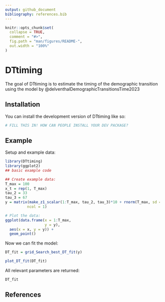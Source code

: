 ```yaml
---
output: github_document
bibliography: references.bib
---
```


<!-- README.md is generated from README.Rmd. Please edit that file -->

```r
knitr::opts_chunk$set(
  collapse = TRUE,
  comment = "#>",
  fig.path = "man/figures/README-",
  out.width = "100%"
)
```

# DTtiming

<!-- badges: start -->

<!-- badges: end -->

The goal of DTtiming is to estimate the timing of the demographic transition using the model by @delventhalDemographicTransitionsTime2023

## Installation

You can install the development version of DTtiming like so:

``` r
# FILL THIS IN! HOW CAN PEOPLE INSTALL YOUR DEV PACKAGE?
```

## Example

Setup and example data:

```r
library(DTtiming)
library(ggplot2)
## basic example code

## Create example data:
T_max = 100
x_t = rep(1, T_max)
tau_2 = 33
tau_3 = 67
y = matrix(make_z1_scalar(1:T_max, tau_2, tau_3)*10 + rnorm(T_max, sd = 0.2),
          ncol = 1)

# Plot the data:
ggplot(data.frame(x = 1:T_max,
                  y = y),
  aes(x = x, y = y)) +
  geom_point()

```

Now we can fit the model:

```r

DT_fit = grid_Search_best_DT_fit(y)

plot_DT_fit(DT_fit)
```

All relevant parameters are returned:

```r
DT_fit
```

## References
